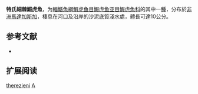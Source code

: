 {{Speciesbox 
| status = NE
| status_system = IUCN3.1
| status_ref = 
| genus = Acentrogobius
| species = therezieni
| authority = [[Kiener|Kiener]], 1963
| synonyms = 
}}

'''特氏細棘鰕虎魚'''，为[[輻鰭魚綱|輻鰭魚綱]][[鰕虎鱼目|鰕虎鱼目]][[鰕虎鱼亚目|鰕虎鱼亚目]][[鰕虎魚科|鰕虎魚科]]的其中一[[種|種]]，分布於[[非洲|非洲]][[馬達加斯加|馬達加斯加]]，棲息在河口及沿岸的沙泥底質淺水處，體長可達10公分。

== 参考文献 ==
*{{FishBase_species|genus=Acentrogobius|species=therezieni|year=2012|month=3}}

== 扩展阅读 ==
{{refbegin}}
{{wikispecies-inline|Acentrogobius therezieni|特氏細棘鰕虎魚}}
{{refend}}
{{Taxonbar|from=Q3240173}}

[[Category:細棘鰕虎魚屬|therezieni]]
[[Category:1963年描述的魚類|A]]